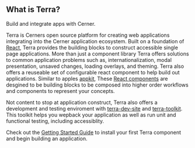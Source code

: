
## What is Terra?

<div className="tui-illustration-grid">
<div className="tui-illustration-grid-col">

Build and integrate apps with Cerner.

Terra is Cerners open source platform for creating web applications integrating into the Cerner application ecosystem. Built on a foundation of [React](https://reactjs.org/), Terra provides the building blocks to construct accessible single page applications. More than just a component library Terra offers solutions to common application problems such as, internationalization, modal presentation, unsaved changes, loading overlays, and theming. Terra also offers a reuseable set of configurable react component to help build out applications. Similar to apples [appkit](https://developer.apple.com/documentation/appkit), These [React components](https://engineering.cerner.com/terra-ui/components) are desgined to be building blocks to be composed into higher order workflows and components to represent your concepts.

Not content to stop at application construct, Terra also offers a development and testing enviroment with [terra-dev-site](https://github.com/cerner/terra-dev-site) and [terra-toolkit](https://github.com/cerner/terra-toolkit). This toolkit helps you wepback your application as well as run unit and functional testing, including accessiblity.

Check out the [Getting Started Guide](https://engineering.cerner.com/terra-ui/getting-started/terra-ui/installing-components) to install your first Terra component and begin building an application.

</div>
<div className="tui-illustration-grid-col tui-illustration-grid-col-illustration">
<MedicineIcon />
</div>
</div>
